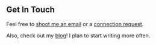 ## Get In Touch

Feel free to [shoot me an email](mailto:kev.guo123@gmail.com) or a [connection request](https://www.linkedin.com/in/2018kguo/).

Also, check out my [blog](https://medium.com/@kev.guo123)! I plan to start writing more often.